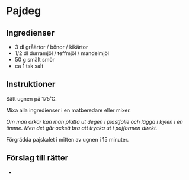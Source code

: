 
# Pajdeg

## Ingredienser

- 3 dl gråärtor / bönor / kikärtor
- 1/2 dl durramjöl / teffmjöl / mandelmjöl
- 50 g smält smör
- ca 1 tsk salt

## Instruktioner

Sätt ugnen på 175˚C.

Mixa alla ingredienser i en matberedare eller mixer.

_Om man orkar kan man platta ut degen i plastfolie och lägga i kylen i en timme.
Men det går också bra att trycka ut i pajformen direkt._

Förgrädda pajskalet i mitten av ugnen i 15 minuter.

## Förslag till rätter

- <InternalRecipeLink path="laxpaj" text="Laxpaj" />
